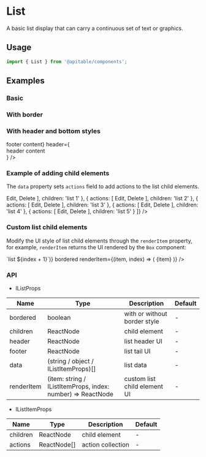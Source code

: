 
<Meta title="en/components/List" />

# List

A basic list display that can carry a continuous set of text or graphics.

## Usage

```jsx
import { List } from '@apitable/components';
```

## Examples

### Basic

<Canvas>
<ThemeToggle lang="en">
  <List
    data={[
      'list 1',
      'list 2',
      'list 3',
      'list 4',
      'list 5'
    ]}
  />
</ThemeToggle>
</Canvas>

### With border

<Canvas>
<ThemeToggle lang="en">
  <List
    bordered
    data={[
      'list 1',
      'list 2',
      'list 3',
      'list 4',
      'list 5'
    ]}
  />
</ThemeToggle>
</Canvas>

### With header and bottom styles

<Canvas>
<ThemeToggle lang="en">
  <List
    bordered
    data={[
      'list 1',
      'list 2',
      'list 3',
      'list 4',
      'list 5'
    ]}
    footer={<div>footer content</div>}
    header={<div>header content</div>}
  />
</ThemeToggle>
</Canvas>

### Example of adding child elements

The `data` property sets `actions` field to add actions to the list child elements.

<Canvas>
<ThemeToggle lang="en">
  <List
    bordered
    data={[
      {
        actions: [
          <TextButton color="primary" size="x-small">Edit</TextButton>,
          <TextButton color="danger" size="x-small">Delete</TextButton>
        ],
        children: 'list 1'
      },
      {
        actions: [
          <TextButton color="primary" size="x-small">Edit</TextButton>,
          <TextButton color="danger" size="x-small">Delete</TextButton>
        ],
        children: 'list 2'
      },
      {
        actions: [
          <TextButton color="primary" size="x-small">Edit</TextButton>,
          <TextButton color="danger" size="x-small">Delete</TextButton>
        ],
        children: 'list 3'
      },
      {
        actions: [
          <TextButton color="primary" size="x-small">Edit</TextButton>,
          <TextButton color="danger" size="x-small">Delete</TextButton>
        ],
        children: 'list 4'
      },
      {
        actions: [
          <TextButton color="primary" size="x-small">Edit</TextButton>,
          <TextButton color="danger" size="x-small">Delete</TextButton>
        ],
        children: 'list 5'
      }
    ]}
  />
</ThemeToggle>
</Canvas>

### Custom list child elements

Modify the UI style of list child elements through the `renderItem` property, for example, `renderItem` returns the UI rendered by the `Box` component:

<Canvas>
<ThemeToggle lang="en">
  <List
    data={new Array(5).fill(null).map((_, index) => `list ${index + 1}`)}
    bordered
    renderItem={(item, index) => (
      <Box
        key={index}
        padding={3}
        bg="#7B67EE"
        color="#fff"
        borderBottom="1px dashed #fff"
      >
        {item}
      </Box>
    )}
  />
</ThemeToggle>
</Canvas>

### API

* IListProps

| Name       | Type                                                        | Description                  | Default |
|------------|-------------------------------------------------------------|------------------------------|---------|
| bordered   | boolean                                                     | with or without border style | -       |
| children   | ReactNode                                                   | child element                | -       |
| header     | ReactNode                                                   | list header UI               | -       |
| footer     | ReactNode                                                   | list tail UI                 | -       |
| data       | (string / object / IListItemProps)[]                        | list data                    | -       |
| renderItem | (item: string / IListItemProps, index: number) => ReactNode | custom list child element UI | -       |


* IListItemProps

| Name     | Type        | Description       | Default |
|----------|-------------|-------------------|---------|
| children | ReactNode   | child element     | -       |
| actions  | ReactNode[] | action collection | -       |